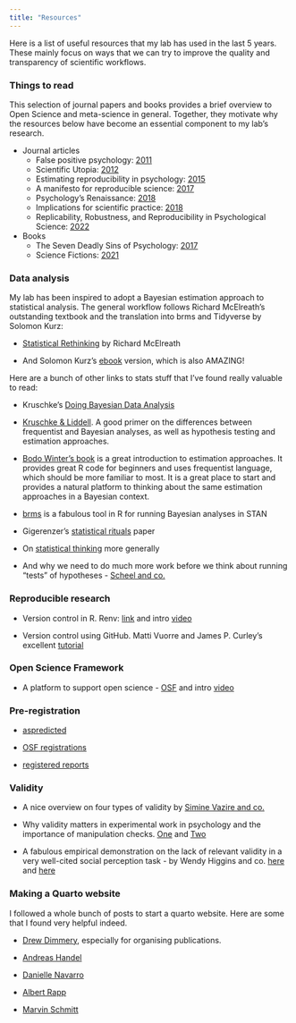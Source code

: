 ```yaml
---
title: "Resources"
---
```


Here is a list of useful resources that my lab has used in the last 5 years. These mainly focus on ways that we can try to improve the quality and transparency of scientific workflows.

### Things to read

This selection of journal papers and books provides a brief overview to Open Science and meta-science in general. Together, they motivate why the resources below have become an essential component to my lab's research.

* Journal articles 
  + False positive psychology: [2011](https://doi.org/10.1177/0956797611417632) 
  + Scientific Utopia: [2012](http://pps.sagepub.com/cgi/content/abstract/7/6/615) 
  + Estimating reproducibility in psychology: [2015](http://www.sciencemag.org/content/349/6251/aac4716.abstract) 
  + A manifesto for reproducible science: [2017](http://dx.doi.org/10.1038/s41562-016-0021) 
  + Psychology's Renaissance: [2018](https://doi.org/10.1146/annurev-psych-122216-011836) 
  + Implications for scientific practice: [2018](http://journals.sagepub.com/doi/abs/10.1177/1745691617751884) 
  + Replicability, Robustness, and Reproducibility in Psychological Science: [2022](https://www.annualreviews.org/doi/abs/10.1146/annurev-psych-020821-114157)

* Books 
  + The Seven Deadly Sins of Psychology: [2017](https://www.jstor.org/stable/j.ctvc779w5) 
  + Science Fictions: [2021](https://www.sciencefictions.org/)

### Data analysis

My lab has been inspired to adopt a Bayesian estimation approach to statistical analysis. The general workflow follows Richard McElreath's outstanding textbook and the translation into brms and Tidyverse by Solomon Kurz:

-   [Statistical Rethinking](https://xcelab.net/rm/statistical-rethinking/) by Richard McElreath

-   And Solomon Kurz's [ebook](https://bookdown.org/content/3686/) version, which is also AMAZING!

Here are a bunch of other links to stats stuff that I've found really valuable to read:

-   Kruschke's [Doing Bayesian Data Analysis](https://sites.google.com/site/doingbayesiandataanalysis/)

-   [Kruschke & Liddell](https://link.springer.com/article/10.3758/s13423-016-1221-4). A good primer on the differences between frequentist and Bayesian analyses, as well as hypothesis testing and estimation approaches.

-   [Bodo Winter's book](https://bodowinter.com/books.html) is a great introduction to estimation approaches. It provides great R code for beginners and uses frequentist language, which should be more familiar to most. It is a great place to start and provides a natural platform to thinking about the same estimation approaches in a Bayesian context.

-   [brms](https://paul-buerkner.github.io/brms/) is a fabulous tool in R for running Bayesian analyses in STAN

-   Gigerenzer's [statistical rituals](https://journals.sagepub.com/doi/10.1177/2515245918771329) paper

-   On [statistical thinking](https://www.tandfonline.com/doi/full/10.1080/00031305.2018.1518264) more generally

-   And why we need to do much more work before we think about running "tests" of hypotheses - [Scheel and co.](https://journals.sagepub.com/doi/10.1177/1745691620966795)

### Reproducible research

-   Version control in R. Renv: [link](https://rstudio.github.io/renv/articles/renv.html) and intro [video](https://www.youtube.com/watch?v=yjlEbIDevOs)

-   Version control using GitHub. Matti Vuorre and James P. Curley's excellent [tutorial](https://journals.sagepub.com/doi/full/10.1177/2515245918754826)

### Open Science Framework

-   A platform to support open science - [OSF](https://osf.io/) and intro [video](https://www.youtube.com/watch?v=X07mBq2tnMg&t=11s)

### Pre-registration

-   [aspredicted](https://aspredicted.org/)

-   [OSF registrations](https://help.osf.io/article/330-welcome-to-registrations)

-   [registered reports](https://www.cos.io/initiatives/registered-reports)

### Validity

-   A nice overview on four types of validity by [Simine Vazire and co.](https://journals.sagepub.com/doi/abs/10.1177/09637214211067779?journalCode=cdpa)

-   Why validity matters in experimental work in psychology and the importance of manipulation checks. [One](https://doi.org/10.1177/1745691620950684) and [Two](https://doi.org/10.1177/1745691620970602)

-   A fabulous empirical demonstration on the lack of relevant validity in a very well-cited social perception task - by Wendy Higgins and co. [here](https://doi.org/10.1177/10731911221124342) and [here](https://www.sciencedirect.com/science/article/pii/S014976342300057X)

### Making a Quarto website

I followed a whole bunch of posts to start a quarto website. Here are some that I found very helpful indeed.

-   [Drew Dimmery](https://ddimmery.com/posts/quarto-website/), especially for organising publications.

-   [Andreas Handel](https://www.andreashandel.com/posts/2022-10-01-hugo-to-quarto-migration/)

-   [Danielle Navarro](https://blog.djnavarro.net/posts/2022-04-20_porting-to-quarto/)

-   [Albert Rapp](https://albert-rapp.de/posts/13_quarto_blog_writing_guide/13_quarto_blog_writing_guide.html)

-   [Marvin Schmitt](https://www.marvinschmitt.com/blog/website-tutorial-quarto/)
